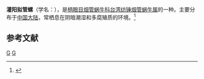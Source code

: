 {{Speciesbox 
| taxon = Hemiphaedusa guanyangensis
| binomial_authority = Chen et Zhang, 1999
}}
'''灌阳拟管螺'''（学名：''{{lang|la|Hemiphaedusa guanyangensis}}''），是[[柄眼目|柄眼目]][[烟管蜗牛科|烟管蜗牛科]][[台湾纺锤烟管蜗牛属|台湾纺锤烟管蜗牛属]]的一种。主要分布于[[中国大陆|中国大陆]]，常栖息在阴暗潮湿和多腐殖质的环境。<ref>{{cite web|url=http://shell.sinica.edu.tw/chinese/shellbase_detail.php?science_no=6059|title=国际贝库：灌阳拟管螺|publisher=台湾贝类资料库|accessdate=2009-08-11|archive-date=2016-03-04|archive-url=https://web.archive.org/web/20160304105633/http://shell.sinica.edu.tw/chinese/shellbase_detail.php?science_no=6059|dead-url=no}}</ref>

== 参考文献 ==
{{reflist}}
{{taxonbar}}
[[Category:_1999年描述的动物|G]]
[[Category:台湾纺锤烟管蜗牛属|G]]